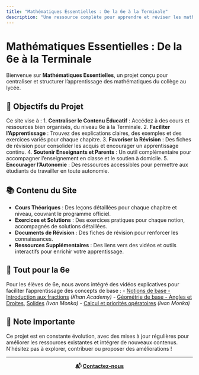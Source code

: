 ```yaml
---
title: "Mathématiques Essentielles : De la 6e à la Terminale"
description: "Une ressource complète pour apprendre et réviser les mathématiques du collège au lycée."
---
```


# Mathématiques Essentielles : De la 6e à la Terminale

Bienvenue sur **Mathématiques Essentielles**, un projet conçu pour centraliser et structurer l'apprentissage des mathématiques du collège au lycée. 

## 🎯 Objectifs du Projet

Ce site vise à :
1. **Centraliser le Contenu Éducatif** : Accédez à des cours et ressources bien organisés, du niveau 6e à la Terminale.
2. **Faciliter l'Apprentissage** : Trouvez des explications claires, des exemples et des exercices variés pour chaque chapitre.
3. **Favoriser la Révision** : Des fiches de révision pour consolider les acquis et encourager un apprentissage continu.
4. **Soutenir Enseignants et Parents** : Un outil complémentaire pour accompagner l'enseignement en classe et le soutien à domicile.
5. **Encourager l'Autonomie** : Des ressources accessibles pour permettre aux étudiants de travailler en toute autonomie.

## 📚 Contenu du Site

- **Cours Théoriques** : Des leçons détaillées pour chaque chapitre et niveau, couvrant le programme officiel.
- **Exercices et Solutions** : Des exercices pratiques pour chaque notion, accompagnés de solutions détaillées.
- **Documents de Révision** : Des fiches de révision pour renforcer les connaissances.
- **Ressources Supplémentaires** : Des liens vers des vidéos et outils interactifs pour enrichir votre apprentissage.

## 🏫 Tout pour la 6e

Pour les élèves de 6e, nous avons intégré des vidéos explicatives pour faciliter l’apprentissage des concepts de base :
- [Notions de base - Introduction aux fractions](https://youtu.be/ChLEy40hK4E) _(Khan Academy)_
- [Géométrie de base - Angles et Droites](https://youtu.be/3hn4VCXzYLw?list=PLVUDmbpupCaqHaIpFwd14iD6BMA-op0pZ), [Solides](https://youtu.be/ohtIhC_dwo4?list=PLVUDmbpupCaoZtzpQWEJN1a-oQk8ZKFji) _(Ivan Monka)_
- [Calcul et priorités opératoires](https://youtu.be/a-IG_bjKeJc) _(Ivan Monka)_

## 🚀 Note Importante

Ce projet est en constante évolution, avec des mises à jour régulières pour améliorer les ressources existantes et intégrer de nouveaux contenus. N'hésitez pas à explorer, contribuer ou proposer des améliorations !

---

<div style="text-align: center;">
  **📬 [Contactez-nous](ibrahimattoumani6@gmail.com) **
</div>
